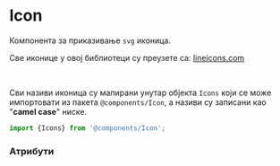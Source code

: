 

<Meta title="Components/Icon" component={Icon} decorators={[withKnobs]}/>

# Icon

Компонента за приказивање `svg` иконица.

Све иконице у овој библиотеци су преузете са: [lineicons.com](https://lineicons.com/icons/)

<br />

<IconGallery>
  <IconItem name="add-files"><Icon icon="add-files" /></IconItem>
  <IconItem name="archive"><Icon icon="archive" /></IconItem>
  <IconItem name="arrow-left"><Icon icon="arrow-left" /></IconItem>
  <IconItem name="arrow-right"><Icon icon="arrow-right" /></IconItem>
  <IconItem name="backward"><Icon icon="backward" /></IconItem>
  <IconItem name="bold"><Icon icon="bold" /></IconItem>
  <IconItem name="bookmark"><Icon icon="bookmark" /></IconItem>
  <IconItem name="calculator"><Icon icon="calculator" /></IconItem>
  <IconItem name="calendar"><Icon icon="calendar" /></IconItem>
  <IconItem name="checkmark"><Icon icon="checkmark" /></IconItem>
  <IconItem name="chevron-down"><Icon icon="chevron-down" /></IconItem>
  <IconItem name="chevron-left"><Icon icon="chevron-left" /></IconItem>
  <IconItem name="chevron-right"><Icon icon="chevron-right" /></IconItem>
  <IconItem name="chevron-up"><Icon icon="chevron-up" /></IconItem>
  <IconItem name="clipboard"><Icon icon="clipboard" /></IconItem>
  <IconItem name="close"><Icon icon="close" /></IconItem>
  <IconItem name="code"><Icon icon="code" /></IconItem>
  <IconItem name="coffee-cup"><Icon icon="coffee-cup" /></IconItem>
  <IconItem name="cog"><Icon icon="cog" /></IconItem>
  <IconItem name="creative-commons"><Icon icon="creative-commons" /></IconItem>
  <IconItem name="cut"><Icon icon="cut" /></IconItem>
  <IconItem name="download"><Icon icon="download" /></IconItem>
  <IconItem name="eraser"><Icon icon="eraser" /></IconItem>
  <IconItem name="eye"><Icon icon="eye" /></IconItem>
  <IconItem name="folder"><Icon icon="folder" /></IconItem>
  <IconItem name="more"><Icon icon="more" /></IconItem>
  <IconItem name="question-circle"><Icon icon="question-circle" /></IconItem>
  <IconItem name="search-alt"><Icon icon="search-alt" /></IconItem>
  <IconItem name="volume-high"><Icon icon="volume-high" /></IconItem>
  <IconItem name="volume-low"><Icon icon="volume-low" /></IconItem>
  <IconItem name="volume-medium"><Icon icon="volume-medium" /></IconItem>
  <IconItem name="volume-mute"><Icon icon="volume-mute" /></IconItem>
</IconGallery>

Сви називи иконица су мапирани унутар објекта `Icons` који се може импортовати из пакета `@components/Icon`, а називи су записани као
"**camel case**" ниске.

```js
import {Icons} from '@components/Icon';
```

### Атрибути

<Props of={Icon} />
